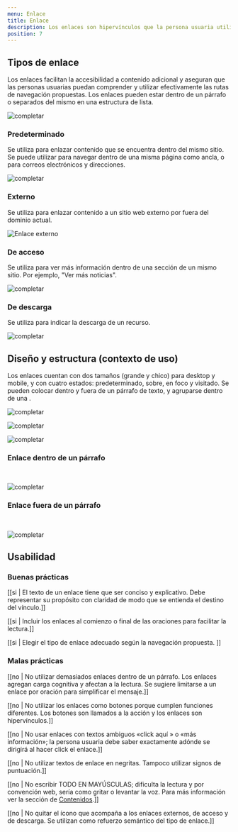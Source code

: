 ```yaml
---
menu: Enlace
title: Enlace
description: Los enlaces son hipervínculos que la persona usuaria utiliza para navegar contenidos en un sitio web. Pueden dirigir tanto a información y recursos dentro de una misma página o sitio web, como también a páginas externas.  
position: 7
---
```


## Tipos de enlace

Los enlaces facilitan la accesibilidad a contenido adicional y aseguran que las personas usuarias puedan comprender y utilizar efectivamente las rutas de navegación propuestas. Los enlaces pueden estar dentro de un párrafo o separados del mismo en una estructura de lista.
<br />

![completar](/componentes/enlace/tiposDeEnlaces.svg)

### Predeterminado

Se utiliza para enlazar contenido que se encuentra dentro del mismo sitio. Se puede utilizar para navegar dentro de una misma página como ancla, o para correos electrónicos y direcciones. 

<div class="text-center pt-5 pb-3">

  ![completar](/componentes/enlace/Enlace-predeterminado.svg)

</div>

### Externo

Se utiliza para enlazar contenido a un sitio web externo por fuera del dominio actual. 

<div class="text-center pt-5 pb-3">

  ![Enlace externo](/componentes/enlace/enlace-externo.svg)

</div>

### De acceso

Se utiliza para ver más información dentro de una sección de un mismo sitio. Por ejemplo, "Ver más noticias".

<div class="text-center pt-5 pb-3">

  ![completar](/componentes/enlace/Enlace-de-acceso.svg)

</div>

### De descarga

Se utiliza para indicar la descarga de un recurso.

<div class="text-center pt-5 pb-3">

  ![completar](/componentes/enlace/Enlace-de-descarga.svg)

</div>

## Diseño y estructura (contexto de uso)

Los enlaces cuentan con dos tamaños (grande y chico) para desktop y mobile, y con cuatro estados: predeterminado, sobre, en foco y visitado. Se pueden colocar dentro y fuera de un párrafo de texto, y agruparse dentro de una <NoRedirectLink textLink="Lista de enlaces" />.

<div class="d-flex gap-3">

![completar](/componentes/enlace/grande.svg)

![completar](/componentes/enlace/chico.svg)

</div>

![completar](/componentes/enlace/estados.svg)

### Enlace dentro de un párrafo
<br />

![completar](/componentes/enlace/enlace-parrafo-1.svg)

### Enlace fuera de un párrafo
<br />

![completar](/componentes/enlace/enlace-externo1.svg)

## Usabilidad

### Buenas prácticas

[[si | El texto de un enlace tiene que ser conciso y explicativo. Debe representar su propósito con claridad de modo que se entienda el destino del vínculo.]]

[[si | Incluir los enlaces al comienzo o final de las oraciones para facilitar la lectura.]]

[[si | Elegir el tipo de enlace adecuado según la navegación propuesta. ]]

### Malas prácticas

[[no | No utilizar demasiados enlaces dentro de un párrafo. Los enlaces agregan carga cognitiva y afectan a la lectura. Se sugiere limitarse a un enlace por oración para simplificar el mensaje.]]

[[no | No utilizar los enlaces como botones porque cumplen funciones diferentes. Los botones son llamados a la acción y los enlaces son hipervínculos.]]

[[no | No usar enlaces con textos ambiguos «click aquí » o «más información»; la persona usuaria debe saber exactamente adónde se dirigirá al hacer click el enlace.]]

[[no | No utilizar textos de enlace en negritas. Tampoco utilizar signos de puntuación.]]

[[no | No escribir TODO EN MAYÚSCULAS; dificulta la lectura y por convención web, sería como gritar o levantar la voz. Para más información ver la sección de <a href="https://gcba.github.io/estandares/contenido/comunicar-con-claridad/" target="_blank">Contenidos</a>.]]

[[no | No quitar el ícono que acompaña a los enlaces externos, de acceso y de descarga. Se utilizan como refuerzo semántico del tipo de enlace.]]
